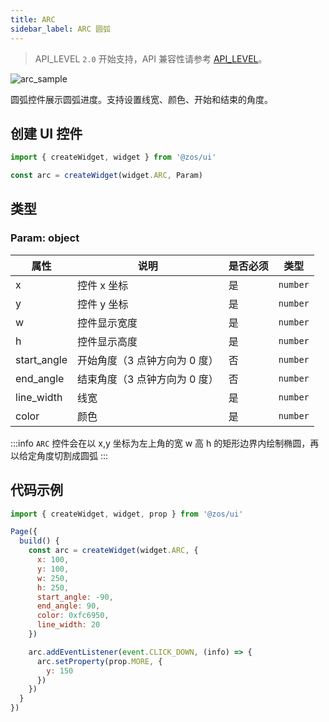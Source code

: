```yaml
---
title: ARC
sidebar_label: ARC 圆弧
---
```


> API_LEVEL `2.0` 开始支持，API 兼容性请参考 [API_LEVEL](../../../../../guides/framework/device/compatibility.md)。

![arc_sample](/img/api/arc_sample.jpg)

圆弧控件展示圆弧进度。支持设置线宽、颜色、开始和结束的角度。

## 创建 UI 控件

```js
import { createWidget, widget } from '@zos/ui'

const arc = createWidget(widget.ARC, Param)
```

## 类型

### Param: object

| 属性        | 说明                          | 是否必须 | 类型     |
| ----------- | ----------------------------- | -------- | -------- |
| x           | 控件 x 坐标                   | 是       | `number` |
| y           | 控件 y 坐标                   | 是       | `number` |
| w           | 控件显示宽度                  | 是       | `number` |
| h           | 控件显示高度                  | 是       | `number` |
| start_angle | 开始角度（3 点钟方向为 0 度） | 否       | `number` |
| end_angle   | 结束角度（3 点钟方向为 0 度） | 否       | `number` |
| line_width  | 线宽                          | 是       | `number` |
| color       | 颜色                          | 是       | `number` |

:::info
`ARC` 控件会在以 x,y 坐标为左上角的宽 w 高 h 的矩形边界内绘制椭圆，再以给定角度切割成圆弧
:::

## 代码示例

```js
import { createWidget, widget, prop } from '@zos/ui'

Page({
  build() {
    const arc = createWidget(widget.ARC, {
      x: 100,
      y: 100,
      w: 250,
      h: 250,
      start_angle: -90,
      end_angle: 90,
      color: 0xfc6950,
      line_width: 20
    })

    arc.addEventListener(event.CLICK_DOWN, (info) => {
      arc.setProperty(prop.MORE, {
        y: 150
      })
    })
  }
})
```
